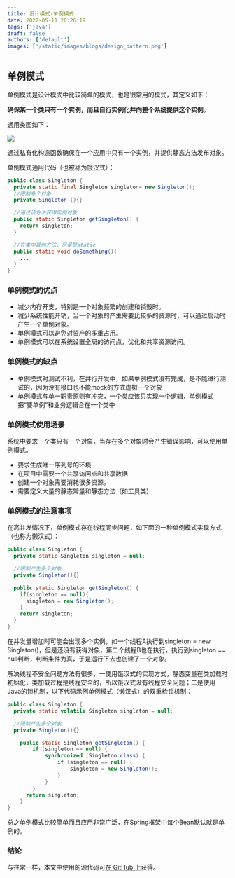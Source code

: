 ```yaml
---
title: 设计模式-单例模式
date: 2022-05-11 20:26:19
tags: ['java']
draft: false
authors: ['default']
images: ['/static/images/blogs/design_pattern.png']
---
```


## 单例模式

单例模式是设计模式中比较简单的模式，也是很常用的模式，其定义如下：

**确保某一个类只有一个实例，而且自行实例化并向整个系统提供这个实例**。



通用类图如下：

![](/static/images/blogs/singleton-pattern.jpeg)



通过私有化构造函数确保在一个应用中只有一个实例，并提供静态方法发布对象。

单例模式通用代码（也被称为饿汉式）：

```java
public class Singleton {
  private static final Singleton singleton= new Singleton();
  //限制多个对象
  private Singleton (){}

  //通过该方法获得实例对象
  public static Singleton getSingleton() {
    return singleton;
  }

  //在类中其他方法，尽量是static
  public static void doSomething(){
    ...
  }
}

```



### 单例模式的优点

- 减少内存开支，特别是一个对象频繁的创建和销毁时。
- 减少系统性能开销，当一个对象的产生需要比较多的资源时，可以通过启动时产生一个单例对象。
- 单例模式可以避免对资产的多重占用。
- 单例模式可以在系统设置全局的访问点，优化和共享资源访问。



### 单例模式的缺点

- 单例模式对测试不利，在并行开发中，如果单例模式没有完成，是不能进行测试的，因为没有接口也不能mock的方式虚拟一个对象
- 单例模式与单一职责原则有冲突，一个类应该只实现一个逻辑，单例模式把“要单例”和业务逻辑合在一个类中



### 单例模式使用场景

系统中要求一个类只有一个对象，当存在多个对象时会产生错误影响，可以使用单例模式。

- 要求生成唯一序列号的环境
- 在项目中需要一个共享访问点和共享数据
- 创建一个对象需要消耗很多资源。
- 需要定义大量的静态常量和静态方法（如工具类）



### 单例模式的注意事项

在高并发情况下，单例模式存在线程同步问题，如下面的一种单例模式实现方式（也称为懒汉式）：

```java
public class Singleton {
  private static Singleton singleton = null;

  //限制产生多个对象
  private Singleton(){}

  public static Singleton getSingleton() {
    if(singleton == null){
      singleton = new Singleton();
    }
    return singleton;
  }
}
```

在并发量增加时可能会出现多个实例，如一个线程A执行到singleton = new Singleton()，但是还没有获得对象，第二个线程B也在执行，执行到singleton == null判断，判断条件为真，于是运行下去也创建了一个对象。



解决线程不安全问题方法有很多，一使用饿汉式的实现方式，静态变量在类加载时初始化，类加载过程是线程安全的，所以饿汉式没有线程安全问题；二是使用Java的锁机制，以下代码示例单例模式（懒汉式）的双重检锁机制：

```java
public class Singleton {
  private static volatile Singleton singleton = null;

  //限制产生多个对象
  private Singleton(){}

    public static Singleton getSingleton() {
        if (singleton == null) {
            synchronized (Singleton.class) {
                if (singleton == null) {
                    singleton = new Singleton();
                }
            }
        }
      return singleton;
    }
}
```

总之单例模式比较简单而且应用非常广泛，在Spring框架中每个Bean默认就是单例的。



### 结论

与往常一样，本文中使用的源代码可[在 GitHub 上](https://github.com/ReLive27/Java/tree/master/designPatterns/src/main/java/com/relive/singleton)获得。
